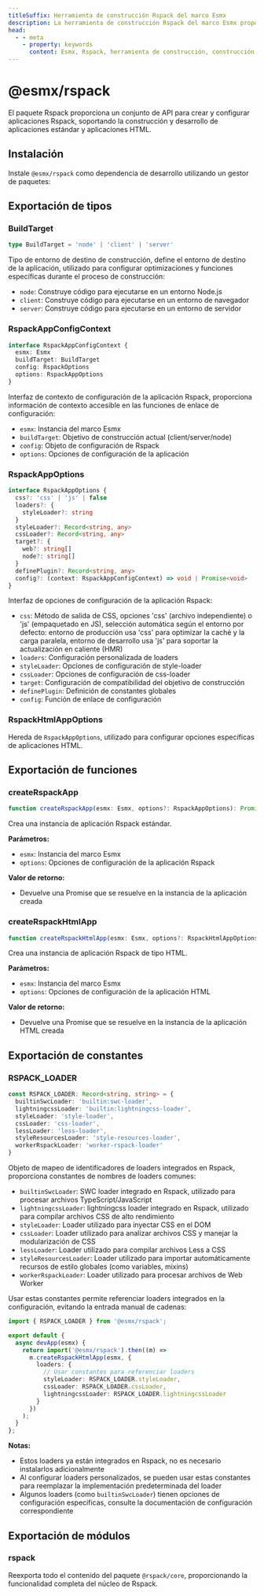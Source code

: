 ```yaml
---
titleSuffix: Herramienta de construcción Rspack del marco Esmx
description: La herramienta de construcción Rspack del marco Esmx proporciona capacidades de construcción de aplicaciones de alto rendimiento, soporta el desarrollo y construcción de aplicaciones estándar y aplicaciones HTML, e incluye varios procesadores de recursos y configuraciones de optimización integrados.
head:
  - - meta
    - property: keywords
      content: Esmx, Rspack, herramienta de construcción, construcción de aplicaciones, aplicación HTML, TypeScript, CSS, procesamiento de recursos, optimización de rendimiento
---
```



# @esmx/rspack

El paquete Rspack proporciona un conjunto de API para crear y configurar aplicaciones Rspack, soportando la construcción y desarrollo de aplicaciones estándar y aplicaciones HTML.

## Instalación

Instale `@esmx/rspack` como dependencia de desarrollo utilizando un gestor de paquetes:

<PackageManagerTabs command="install @esmx/rspack -D" />

## Exportación de tipos

### BuildTarget

```ts
type BuildTarget = 'node' | 'client' | 'server'
```

Tipo de entorno de destino de construcción, define el entorno de destino de la aplicación, utilizado para configurar optimizaciones y funciones específicas durante el proceso de construcción:
- `node`: Construye código para ejecutarse en un entorno Node.js
- `client`: Construye código para ejecutarse en un entorno de navegador
- `server`: Construye código para ejecutarse en un entorno de servidor

### RspackAppConfigContext

```ts
interface RspackAppConfigContext {
  esmx: Esmx
  buildTarget: BuildTarget
  config: RspackOptions
  options: RspackAppOptions
}
```

Interfaz de contexto de configuración de la aplicación Rspack, proporciona información de contexto accesible en las funciones de enlace de configuración:
- `esmx`: Instancia del marco Esmx
- `buildTarget`: Objetivo de construcción actual (client/server/node)
- `config`: Objeto de configuración de Rspack
- `options`: Opciones de configuración de la aplicación

### RspackAppOptions

```ts
interface RspackAppOptions {
  css?: 'css' | 'js' | false
  loaders?: {
    styleLoader?: string
  }
  styleLoader?: Record<string, any>
  cssLoader?: Record<string, any>
  target?: {
    web?: string[]
    node?: string[]
  }
  definePlugin?: Record<string, any>
  config?: (context: RspackAppConfigContext) => void | Promise<void>
}
```

Interfaz de opciones de configuración de la aplicación Rspack:
- `css`: Método de salida de CSS, opciones 'css' (archivo independiente) o 'js' (empaquetado en JS), selección automática según el entorno por defecto: entorno de producción usa 'css' para optimizar la caché y la carga paralela, entorno de desarrollo usa 'js' para soportar la actualización en caliente (HMR)
- `loaders`: Configuración personalizada de loaders
- `styleLoader`: Opciones de configuración de style-loader
- `cssLoader`: Opciones de configuración de css-loader
- `target`: Configuración de compatibilidad del objetivo de construcción
- `definePlugin`: Definición de constantes globales
- `config`: Función de enlace de configuración

### RspackHtmlAppOptions

Hereda de `RspackAppOptions`, utilizado para configurar opciones específicas de aplicaciones HTML.

## Exportación de funciones

### createRspackApp

```ts
function createRspackApp(esmx: Esmx, options?: RspackAppOptions): Promise<App>
```

Crea una instancia de aplicación Rspack estándar.

**Parámetros:**
- `esmx`: Instancia del marco Esmx
- `options`: Opciones de configuración de la aplicación Rspack

**Valor de retorno:**
- Devuelve una Promise que se resuelve en la instancia de la aplicación creada

### createRspackHtmlApp

```ts
function createRspackHtmlApp(esmx: Esmx, options?: RspackHtmlAppOptions): Promise<App>
```

Crea una instancia de aplicación Rspack de tipo HTML.

**Parámetros:**
- `esmx`: Instancia del marco Esmx
- `options`: Opciones de configuración de la aplicación HTML

**Valor de retorno:**
- Devuelve una Promise que se resuelve en la instancia de la aplicación HTML creada

## Exportación de constantes
### RSPACK_LOADER

```ts
const RSPACK_LOADER: Record<string, string> = {
  builtinSwcLoader: 'builtin:swc-loader',
  lightningcssLoader: 'builtin:lightningcss-loader',
  styleLoader: 'style-loader',
  cssLoader: 'css-loader',
  lessLoader: 'less-loader',
  styleResourcesLoader: 'style-resources-loader',
  workerRspackLoader: 'worker-rspack-loader'
}
```

Objeto de mapeo de identificadores de loaders integrados en Rspack, proporciona constantes de nombres de loaders comunes:

- `builtinSwcLoader`: SWC loader integrado en Rspack, utilizado para procesar archivos TypeScript/JavaScript
- `lightningcssLoader`: lightningcss loader integrado en Rspack, utilizado para compilar archivos CSS de alto rendimiento
- `styleLoader`: Loader utilizado para inyectar CSS en el DOM
- `cssLoader`: Loader utilizado para analizar archivos CSS y manejar la modularización de CSS
- `lessLoader`: Loader utilizado para compilar archivos Less a CSS
- `styleResourcesLoader`: Loader utilizado para importar automáticamente recursos de estilo globales (como variables, mixins)
- `workerRspackLoader`: Loader utilizado para procesar archivos de Web Worker

Usar estas constantes permite referenciar loaders integrados en la configuración, evitando la entrada manual de cadenas:

```ts title="src/entry.node.ts"
import { RSPACK_LOADER } from '@esmx/rspack';

export default {
  async devApp(esmx) {
    return import('@esmx/rspack').then((m) =>
      m.createRspackHtmlApp(esmx, {
        loaders: {
          // Usar constantes para referenciar loaders
          styleLoader: RSPACK_LOADER.styleLoader,
          cssLoader: RSPACK_LOADER.cssLoader,
          lightningcssLoader: RSPACK_LOADER.lightningcssLoader
        }
      })
    );
  }
};
```

**Notas:**
- Estos loaders ya están integrados en Rspack, no es necesario instalarlos adicionalmente
- Al configurar loaders personalizados, se pueden usar estas constantes para reemplazar la implementación predeterminada del loader
- Algunos loaders (como `builtinSwcLoader`) tienen opciones de configuración específicas, consulte la documentación de configuración correspondiente

## Exportación de módulos

### rspack

Reexporta todo el contenido del paquete `@rspack/core`, proporcionando la funcionalidad completa del núcleo de Rspack.